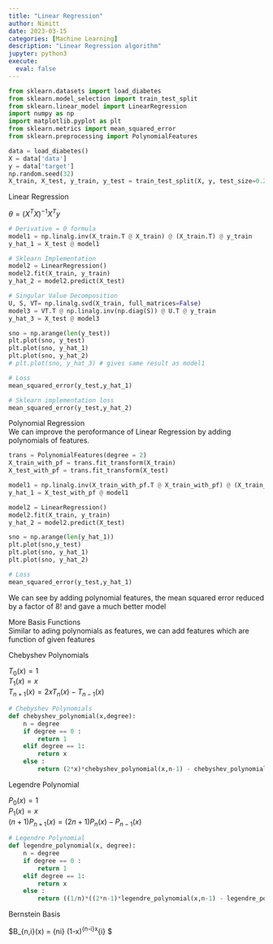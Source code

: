 ```yaml
---
title: "Linear Regression"
author: Nimitt
date: 2023-03-15
categories: [Machine Learning]
description: "Linear Regression algorithm"
jupyter: python3
execute:
  eval: false  
---
```


```python
from sklearn.datasets import load_diabetes
from sklearn.model_selection import train_test_split
from sklearn.linear_model import LinearRegression
import numpy as np
import matplotlib.pyplot as plt
from sklearn.metrics import mean_squared_error
from sklearn.preprocessing import PolynomialFeatures
```

```python
data = load_diabetes()
X = data['data']
y = data['target']
np.random.seed(32)
X_train, X_test, y_train, y_test = train_test_split(X, y, test_size=0.2 )
```

Linear Regression

$\theta = (X^{T}X)^{-1}X^{T}y$

```python
# Derivative = 0 formula
model1 = np.linalg.inv(X_train.T @ X_train) @ (X_train.T) @ y_train
y_hat_1 = X_test @ model1
```

```python
# Sklearn Implementation
model2 = LinearRegression()
model2.fit(X_train, y_train)
y_hat_2 = model2.predict(X_test)
```

```python
# Singular Value Decomposition
U, S, VT= np.linalg.svd(X_train, full_matrices=False)
model3 = VT.T @ np.linalg.inv(np.diag(S)) @ U.T @ y_train
y_hat_3 = X_test @ model3
```

```python
sno = np.arange(len(y_test))
plt.plot(sno, y_test)
plt.plot(sno, y_hat_1)
plt.plot(sno, y_hat_2)
# plt.plot(sno, y_hat_3) # gives same result as model1
```

```python
# Loss 
mean_squared_error(y_test,y_hat_1)
```

```python
# Sklearn implementation loss
mean_squared_error(y_test,y_hat_2)
```

Polynomial Regression \
We can improve the peroformance of Linear Regression by adding polynomials of features.

```python
trans = PolynomialFeatures(degree = 2)
X_train_with_pf = trans.fit_transform(X_train)
X_test_with_pf = trans.fit_transform(X_test)
```

```python
model1 = np.linalg.inv(X_train_with_pf.T @ X_train_with_pf) @ (X_train_with_pf.T) @ y_train
y_hat_1 = X_test_with_pf @ model1
```

```python
model2 = LinearRegression()
model2.fit(X_train, y_train)
y_hat_2 = model2.predict(X_test)
```

```python
sno = np.arange(len(y_hat_1))
plt.plot(sno,y_test)
plt.plot(sno, y_hat_1)
plt.plot(sno, y_hat_2)
```

```python
# Loss 
mean_squared_error(y_test,y_hat_1)
```

We can see by adding polynomial features, the mean squared error reduced by a factor of 8! and gave a much better model

More Basis Functions \
Similar to ading polynomials as features, we can add features which are function of given features

Chebyshev Polynomials

$T_{0}(x) = 1$\
$T_{1}(x) = x$\
$T_{n+1}(x) = 2xT_{n}(x) - T_{n-1}(x)$

```python
# Chebyshev Polynomials
def chebyshev_polynomial(x,degree):
    n = degree
    if degree == 0 :
        return 1
    elif degree == 1:
        return x
    else :
        return (2*x)*chebyshev_polynomial(x,n-1) - chebyshev_polynomial(x,n-2)
```

Legendre Polynomial

$P_{0}(x) = 1$\
$P_{1}(x) = x$\
$(n+1)P_{n+1}(x) = (2n+1)P_{n}(x) - P_{n-1}(x)$ 

```python
# Legendre Polynomial
def legendre_polynomial(x, degree):
    n = degree
    if degree == 0 :
        return 1
    elif degree == 1:
        return x
    else :
        return ((1/n)*((2*n-1)*legendre_polynomial(x,n-1) - legendre_polynomial(x,n-2)))
```

Bernstein Basis

$B_{n,i}(x) = {n\choose i} (1-x)^{n-i}x^{i} $

